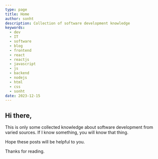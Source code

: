 ```yaml
---
type: page
title: Home
author: sonht
description: Collection of software development knowledge
keywords:
  - dev
  - IT
  - software
  - blog
  - frontend
  - react
  - reactjs
  - javascript
  - js
  - backend
  - nodejs
  - html
  - css
  - sonht
date: 2023-12-15
---
```

## Hi there,
This is only some collected knowledge about software development from varied sources. If I know something, you will know that thing.

Hope these posts will be helpful to you.

Thanks for reading.